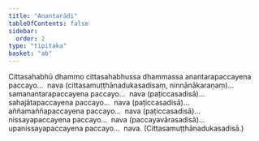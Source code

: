 ```yaml
---
title: "Anantarādi"
tableOfContents: false
sidebar:
  order: 2
type: "tipitaka"
basket: "ab"
---
```



<DynamicBreadcrumb />

<Division number="260">

<Paragraph number="2959">
Cittasahabhū dhammo cittasahabhussa dhammassa anantarapaccayena paccayo…  nava (cittasamuṭṭhānadukasadisaṃ, ninnānākaraṇaṃ)…  samanantarapaccayena paccayo…  nava (paṭiccasadisā)…  sahajātapaccayena paccayo…  nava (paṭiccasadisā)…  aññamaññapaccayena paccayo…  nava (paṭiccasadisā)…  nissayapaccayena paccayo…  nava (paccayavārasadisā)…  upanissayapaccayena paccayo…  nava. (Cittasamuṭṭhānadukasadisā.)
</Paragraph>
</Division>